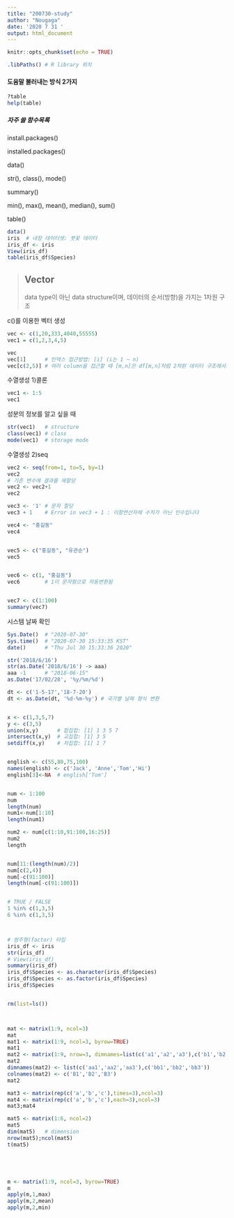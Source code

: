```yaml
---
title: "200730-study"
author: "Nougaga"
date: '2020 7 31 '
output: html_document
---
```


```r
knitr::opts_chunk$set(echo = TRUE)
```

```r
.libPaths() # R library 위치
```
#### 도움말 불러내는 방식 2가지
```r
?table
help(table)
```
##### 자주 쓸 함수목록

install.packages()

installed.packages()

data()

str(), class(), mode()

summary()

min(), max(), mean(), median(), sum()

table()
```r
data()
iris  # 내장 데이터셋: 붓꽃 데이터
iris_df <- iris
View(iris_df)
table(iris_df$Species)
```
> ## **Vector**
data type이 아닌 data structure이며,
데이터의 순서(방향)을 가지는 1차원 구조

c()를 이용한 벡터 생성
```r
vec <- c(1,20,333,4040,55555)
vec1 = c(1,2,3,4,5)

vec
vec[1]      # 인덱스 접근방법: [i] (i는 1 ~ n)
vec[c(2,5)] # 여러 column을 접근할 때 [m,n]은 df[m,n]처럼 2차원 데이터 구조에서의 접근법

```
수열생성 1)콜론
```r
vec1 <- 1:5
vec1
```
성분의 정보를 알고 싶을 때
```r
str(vec1)   # structure
class(vec1) # class
mode(vec1)  # storage mode
```
수열생성 2)seq
```r
vec2 <- seq(from=1, to=5, by=1)
vec2
# 기존 변수에 결과를 재할당
vec2 <- vec2+1
vec2
```
```r
vec3 <- '1' # 문자 할당
vec3 + 1    # Error in vec3 + 1 : 이항연산자에 수치가 아닌 인수입니다
```
```r
vec4 <- "홍길동"
vec4


vec5 <- c("홍길동", "유관순")
vec5


vec6 <- c(1, "홍길동")
vec6        # 1이 문자형으로 자동변환됨


vec7 <- c(1:100)
summary(vec7)
```

시스템 날짜 확인
```r
Sys.Date()  # "2020-07-30"
Sys.time()  # "2020-07-30 15:33:35 KST"
date()      # "Thu Jul 30 15:33:36 2020"

str('2018/6/16')
str(as.Date('2018/6/16') -> aaa)
aaa -1      # "2018-06-15"
as.Date('17/02/28', '%y/%m/%d')

dt <- c('1-5-17','18-7-20')
dt <- as.Date(dt, '%d-%m-%y') # 국가별 날짜 형식 변환


x <- c(1,3,5,7)
y <- c(3,5)
union(x,y)      # 합집합: [1] 1 3 5 7
intersect(x,y)  # 교집합: [1] 3 5
setdiff(x,y)    # 차집합: [1] 1 7


english <- c(55,80,75,100)
names(english) <- c('Jack', 'Anne','Tom','Hi')
english[3]<-NA  # english['Tom']


num <- 1:100
num
length(num)
num1<-num[1:10]
length(num1)

num2 <- num[c(1:10,91:100,16:25)]
num2
length


num[11:(length(num)/2)]
num[c(2,4)]
num[-c(91:100)]
length(num[-c(91:100)])


# TRUE / FALSE
1 %in% c(1,3,5)
6 %in% c(1,3,5)



# 범주형(factor) 타입
iris_df <- iris
str(iris_df)
# View(iris_df)
summary(iris_df)
iris_df$Species <- as.character(iris_df$Species)
iris_df$Species <- as.factor(iris_df$Species)
iris_df$Species


rm(list=ls())



mat <- matrix(1:9, ncol=3)
mat
mat1 <- matrix(1:9, ncol=3, byrow=TRUE)
mat1
mat2 <- matrix(1:9, nrow=3, dimnames=list(c('a1','a2','a3'),c('b1','b2','b3')))
mat2               
dimnames(mat2) <- list(c('aa1','aa2','aa3'),c('bb1','bb2','bb3'))
colnames(mat2) <- c('B1','B2','B3')
mat2

mat3 <- matrix(rep(c('a','b','c'),times=3),ncol=3)
mat4 <- matrix(rep(c('a','b','c'),each=3),ncol=3)
mat3;mat4

mat5 <- matrix(1:6, ncol=2)
mat5
dim(mat5)   # dimension
nrow(mat5);ncol(mat5)
t(mat5)





m <- matrix(1:9, ncol=3, byrow=TRUE)
m
apply(m,1,max)
apply(m,2,mean)
apply(m,2,min)

```